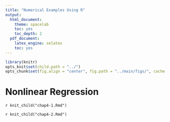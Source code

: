 ```yaml
---
title: "Numerical Examples Using R"
output:
  html_document:
    theme: spacelab
    toc: yes
    toc_depth: 2
  pdf_document:
    latex_engine: xelatex
    toc: yes
---
```


```r
library(knitr)
opts_knit$set(child.path = "../")
opts_chunk$set(fig.align = "center", fig.path = "../main/figs/", cache = T)
```

# Nonlinear Regression

`r knit_child("chap4-1.Rmd")`

`r knit_child("chap4-2.Rmd")`
